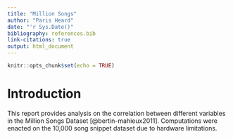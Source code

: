 ```yaml
---
title: "Million Songs"
author: "Paris Heard"
date: "'r Sys.Date()"
bibliography: references.bib
link-citations: true
output: html_document
---
```


```r
knitr::opts_chunk$set(echo = TRUE)
```

# Introduction

This report provides analysis on the correlation between different variables in the Million Songs Dataset [@bertin-mahieux2011]. Computations were enacted on the 10,000 song snippet dataset due to hardware limitations.
